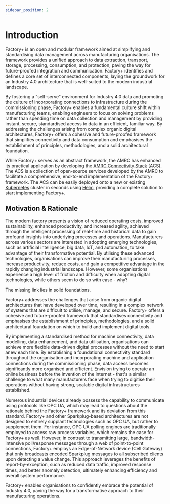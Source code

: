 ```yaml
---
sidebar_position: 2
---
```


# Introduction

Factory+ is an open and modular framework aimed at simplifying and standardising data management across manufacturing organisations. The framework provides a unified approach to data extraction, transport, storage, processing, consumption, and protection, paving the way for future-proofed integration and communication. Factory+ identifies and defines a core set of interconnected components, laying the groundwork for an Industry 4.0 architecture that is well-suited to the modern industrial landscape.

By fostering a "self-serve" environment for Industry 4.0 data and promoting the culture of incorporating connections to infrastructure during the commissioning phase, Factory+ enables a fundamental culture shift within manufacturing teams, enabling engineers to focus on solving problems rather than spending time on data collection and management by providing instant, secure, standardised access to data in an efficient, familiar way. By addressing the challenges arising from complex organic digital architectures, Factory+ offers a cohesive and future-proofed framework that simplifies connectivity and data consumption and emphasises the establishment of principles, methodologies, and a solid architectural foundation.

While Factory+ serves as an abstract framework, the AMRC has enhanced its practical application by developing the [AMRC Connectivity Stack](https://github.com/AMRC-FactoryPlus/amrc-connectivity-stack) (ACS). The ACS is a collection of open-source services developed by the AMRC to facilitate a comprehensive, end-to-end implementation of the Factory+ framework. The ACS can be easily deployed onto a new or existing [Kubernetes](https://kubernetes.io/) cluster in seconds using [Helm](https://helm.sh/), providing a complete solution to start implementing Factory+.

## Motivation & Rationale

The modern factory presents a vision of reduced operating costs, improved sustainability, enhanced productivity, and increased agility, achieved through the intelligent processing of real-time and historical data to gain profound insights into underlying processes and operations. Manufacturers across various sectors are interested in adopting emerging technologies, such as artificial intelligence, big data, IoT, and automation, to take advantage of their transformative potential. By utilising these advanced technologies, organisations can improve their manufacturing processes, increase productivity, reduce costs, and gain a competitive advantage in the rapidly changing industrial landscape. However, some organisations experience a high level of friction and difficulty when adopting digital technologies, while others seem to do so with ease - why?

The missing link lies in solid foundations.

Factory+ addresses the challenges that arise from organic digital architectures that have developed over time, resulting in a complex network of systems that are difficult to utilise, manage, and secure. Factory+ offers a cohesive and future-proofed framework that standardises connectivity and emphasises the establishment of principles, methodologies, and a solid architectural foundation on which to build and implement digital tools.

By implementing a standardised method for machine connectivity, data modelling, data enhancement, and data utilisation, organisations can achieve more flexible data-driven digital processes without the need to start anew each time. By establishing a foundational connectivity standard throughout the organisation and incorporating machine and application connections during the commissioning phase, data access becomes significantly more organised and efficient. Envision trying to operate an online business before the invention of the internet - that's a similar challenge to what many manufacturers face when trying to digitise their operations without having strong, scalable digital infrastructures established.

Numerous industrial devices already possess the capability to communicate using protocols like OPC UA, which may lead to questions about the rationale behind the Factory+ framework and its deviation from this standard. Factory+ and other Sparkplug-based architectures are not designed to entirely supplant technologies such as OPC UA, but rather to supplement them. For instance, OPC UA polling engines are traditionally employed to access raw process variables, which remains the case for Factory+ as well. However, in contrast to transmitting large, bandwidth-intensive poll/response messages through a web of point-to-point connections, Factory+ employs an Edge-of-Network device (Cell Gateway) that only broadcasts encoded Sparkplug messages to all subscribed clients upon detecting a value change. This approach leverages the benefits of report-by-exception, such as reduced data traffic, improved response times, and better anomaly detection, ultimately enhancing efficiency and overall system performance.

Factory+ enables organisations to confidently embrace the potential of Industry 4.0, paving the way for a transformative approach to their manufacturing operations.
